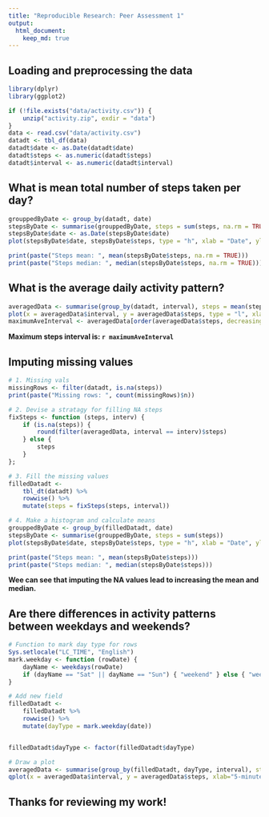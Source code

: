 ```yaml
---
title: "Reproducible Research: Peer Assessment 1"
output: 
  html_document:
    keep_md: true
---
```



## Loading and preprocessing the data
```r
library(dplyr)
library(ggplot2)
```

```r
if (!file.exists("data/activity.csv")) {
    unzip("activity.zip", exdir = "data")    
}
data <- read.csv("data/activity.csv")
datadt <- tbl_df(data)
datadt$date <- as.Date(datadt$date)
datadt$steps <- as.numeric(datadt$steps)
datadt$interval <- as.numeric(datadt$interval)
```



## What is mean total number of steps taken per day?
```r
grouppedByDate <- group_by(datadt, date)
stepsByDate <- summarise(grouppedByDate, steps = sum(steps, na.rm = TRUE))
stepsByDate$date <- as.Date(stepsByDate$date)
plot(stepsByDate$date, stepsByDate$steps, type = "h", xlab = "Date", ylab = "Steps", main = "Total steps by date")

print(paste("Steps mean: ", mean(stepsByDate$steps, na.rm = TRUE)))
print(paste("Steps median: ", median(stepsByDate$steps, na.rm = TRUE)))

```



## What is the average daily activity pattern?

```r
averagedData <- summarise(group_by(datadt, interval), steps = mean(steps, na.rm = TRUE))
plot(x = averagedData$interval, y = averagedData$steps, type = "l", xlab="5-minute intervals", ylab="Steps", main="Average daily activity pattern")
maximumAveInterval <- averagedData[order(averagedData$steps, decreasing = TRUE), ][[1, "interval"]]
```



**Maximum steps interval is: `r maximumAveInterval`**


## Imputing missing values

```r
# 1. Missing vals
missingRows <- filter(datadt, is.na(steps))
print(paste("Missing rows: ", count(missingRows)$n))

# 2. Devise a stratagy for filling NA steps
fixSteps <- function (steps, interv) { 
    if (is.na(steps)) { 
        round(filter(averagedData, interval == interv)$steps)
    } else { 
        steps 
    }  
};

# 3. Fill the missing values
filledDatadt <- 
    tbl_dt(datadt) %>% 
    rowwise() %>% 
    mutate(steps = fixSteps(steps, interval))

# 4. Make a histogram and calculate means
grouppedByDate <- group_by(filledDatadt, date)
stepsByDate <- summarise(grouppedByDate, steps = sum(steps))
plot(stepsByDate$date, stepsByDate$steps, type = "h", xlab = "Date", ylab = "Steps", main = "Total steps by date (filled by mean interval value across days)")

print(paste("Steps mean: ", mean(stepsByDate$steps)))
print(paste("Steps median: ", median(stepsByDate$steps)))

```

**Wee can see that imputing the NA values lead to increasing the mean and median.**


## Are there differences in activity patterns between weekdays and weekends?

```r

# Function to mark day type for rows
Sys.setlocale("LC_TIME", "English")
mark.weekday <- function (rowDate) {
    dayName <- weekdays(rowDate)
    if (dayName == "Sat" || dayName == "Sun") { "weekend" } else { "weekday" }
}

# Add new field
filledDatadt <- 
    filledDatadt %>% 
    rowwise() %>% 
    mutate(dayType = mark.weekday(date))


filledDatadt$dayType <- factor(filledDatadt$dayType)

# Draw a plot
averagedData <- summarise(group_by(filledDatadt, dayType, interval), steps = mean(steps, na.rm = TRUE))
qplot(x = averagedData$interval, y = averagedData$steps, xlab="5-minute intervals", ylab="Steps", main="Average daily activity pattern",geom = "path", data = averagedData, facets =  dayType ~ .)


```

## Thanks for reviewing my work!

